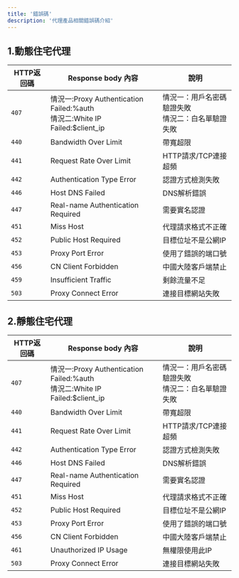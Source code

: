 ```yaml
---
title: '錯誤碼'
description: '代理產品相關錯誤碼介紹'
---
```


## 1.動態住宅代理
| HTTP返回碼   | Response body 內容| 說明    |
| ----------- | -----------------| ---------|
|`407`|情況一:Proxy Authentication Failed:%auth<br />情況二:White IP Failed:$client_ip|情況一：用戶名密碼驗證失敗<br />情況二：白名單驗證失敗|
|`440`|Bandwidth Over Limit|帶寬超限|
|`441`|Request Rate Over Limit|HTTP請求/TCP連接超頻|
|`442`|Authentication Type Error|認證方式檢測失敗|
|`446`|Host DNS Failed|DNS解析錯誤|
|`447`|Real-name Authentication Required|需要實名認證|
|`451`|Miss Host|代理請求格式不正確|
|`452`|Public Host Required|目標位址不是公網IP|
|`453`|Proxy Port Error|使用了錯誤的端口號|
|`456`|CN Client Forbidden|中國大陸客戶端禁止|
|`459`|Insufficient Traffic|剩餘流量不足|
|`503`|Proxy Connect Error|連接目標網站失敗|

## 2.靜態住宅代理
| HTTP返回碼   | Response body 內容| 說明    |
| ----------- | -----------------| ---------|
|`407`|情況一:Proxy Authentication Failed:%auth<br />情況二:White IP Failed:$client_ip|情況一：用戶名密碼驗證失敗<br />情況二：白名單驗證失敗|
|`440`|Bandwidth Over Limit|帶寬超限|
|`441`|Request Rate Over Limit|HTTP請求/TCP連接超頻|
|`442`|Authentication Type Error|認證方式檢測失敗|
|`446`|Host DNS Failed|DNS解析錯誤|
|`447`|Real-name Authentication Required|需要實名認證|
|`451`|Miss Host|代理請求格式不正確|
|`452`|Public Host Required|目標位址不是公網IP|
|`453`|Proxy Port Error|使用了錯誤的端口號|
|`456`|CN Client Forbidden|中國大陸客戶端禁止|
|`461`|Unauthorized IP Usage|無權限使用此IP|
|`503`|Proxy Connect Error|連接目標網站失敗|